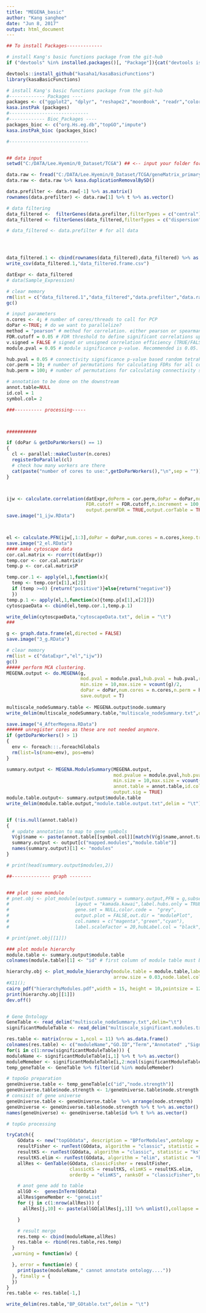 ```yaml
---
title: "MEGENA_basic"
author: "Kang sanghee"
date: "Jun 8, 2017"
output: html_document
---
```


```r
## To install Packages-------------

# install Kang's basic functions package from the git-hub
if ("devtools" %in% installed.packages()[, "Package"]){cat("devtools is installed")}else(install.packages("devtools"))

devtools::install_github("kasaha1/kasaBasicFunctions")
library(kasaBasicFunctions)

# install Kang's basic functions package from the git-hub
#------------- Packages ----
packages <- c("ggplot2", "dplyr", "reshape2","moonBook", "readr","colorspace","MEGENA","Hmisc","data.table","matrixStats","DGCA")
kasa.instPak (packages)
#-----------------------------
#------------- Bioc_Packages ----
packages_bioc <- c("org.Hs.eg.db","topGO","impute")
kasa.instPak_bioc (packages_bioc)

#-----------------------------


## data input
setwd("C:/DATA/Lee.Hyemin/0_Dataset/TCGA") ## <-- input your folder for output

data.raw <- fread("C:/DATA/Lee.Hyemin/0_Dataset/TCGA/geneMatrix_primaryTumor.txt") %>% as.data.frame() ## <-- input your DATA
data.raw <- data.raw %>% kasa.duplicationRemovalBySD()

data.prefilter <- data.raw[-1] %>% as.matrix()
rownames(data.prefilter) <- data.raw[1] %>% t %>% as.vector()

# data filtering
data_filtered <-  filterGenes(data.prefilter,filterTypes = c("central"), filterCentralType = "median", filterCentralPercentile = 0.3) # low average removal, ;low SD/average removal
data_filtered <- filterGenes(data_filtered,filterTypes = c("dispersion"),filterDispersionType = "cv",filterDispersionPercentile = 0.3) # low average removal, ;low SD/average removal

# data_filtered <- data.prefilter # for all data




data_filtered.1 <- cbind(rownames(data_filtered),data_filtered) %>% as.data.frame()
write_csv(data_filtered.1,"data_filtered.frame.csv")

datExpr <- data_filtered
# data(Sample_Expression)

# clear memory
rm(list = c("data_filtered.1","data_filtered","data.prefilter","data.raw"))
gc()

# input parameters
n.cores <- 4; # number of cores/threads to call for PCP
doPar <-TRUE; # do we want to parallelize?
method = "pearson" # method for correlation. either pearson or spearman.
FDR.cutoff = 0.05 # FDR threshold to define significant correlations upon shuffling samples.
v.signed = FALSE # signed or unsigned correlation efficiency (TRUE/FALSE)
module.pval = 0.05 # module significance p-value. Recommended is 0.05.

hub.pval = 0.05 # connectivity significance p-value based random tetrahedral networks
cor.perm = 10; # number of permutations for calculating FDRs for all correlation pairs.
hub.perm = 100; # number of permutations for calculating connectivity significance p-value.

# annotation to be done on the downstream
annot.table=NULL
id.col = 1
symbol.col= 2

###---------- processing-----



###########

if (doPar & getDoParWorkers() == 1)
{
  cl <- parallel::makeCluster(n.cores)
  registerDoParallel(cl)
  # check how many workers are there
  cat(paste("number of cores to use:",getDoParWorkers(),"\n",sep = ""))
}



ijw <- calculate.correlation(datExpr,doPerm = cor.perm,doPar = doPar,num.cores = n.cores,method = method,
                             FDR.cutoff = FDR.cutoff,n.increment = 100,is.signed = v.signed,
                             output.permFDR = TRUE,output.corTable = TRUE,saveto = NULL)
save.image("1_ijw.RData")



el <- calculate.PFN(ijw[,1:3],doPar = doPar,num.cores = n.cores,keep.track = FALSE)
save.image("2_el.RData")
#### make cytoscape data
cor.cal.matrix <- rcorr(t(datExpr))
temp.cor <- cor.cal.matrix$r
temp.p <- cor.cal.matrix$P

temp.cor.1 <- apply(el,1,function(x){
  temp <- temp.cor[x[1],x[2]]
  if (temp >=0) {return("positive")}else{return("negative")}
  })
temp.p.1 <- apply(el,1,function(x){temp.p[x[1],x[2]]})
cytoscpaeData <- cbind(el,temp.cor.1,temp.p.1)

write_delim(cytoscpaeData,"cytoscapeData.txt", delim = "\t")
### 

g <- graph.data.frame(el,directed = FALSE)
save.image("3_g.RData")

# clear memory
rm(list = c("dataExpr","el","ijw"))
gc()
##### perform MCA clustering.
MEGENA.output <- do.MEGENA(g,
                           mod.pval = module.pval,hub.pval = hub.pval,remove.unsig = TRUE,
                           min.size = 10,max.size = vcount(g)/2,
                           doPar = doPar,num.cores = n.cores,n.perm = hub.perm,
                           save.output = T)
                           
multiscale_nodeSummary.table <- MEGENA.output$node.summary
write_delim(multiscale_nodeSummary.table,"multiscale_nodeSummary.txt",delim = "\t")

save.image("4_AfterMegena.RData")
###### unregister cores as these are not needed anymore.
if (getDoParWorkers() > 1)
{
  env <- foreach:::.foreachGlobals
  rm(list=ls(name=env), pos=env)
}

summary.output <- MEGENA.ModuleSummary(MEGENA.output,
                                       mod.pvalue = module.pval,hub.pvalue = hub.pval,
                                       min.size = 10,max.size = vcount(g)/2,
                                       annot.table = annot.table,id.col = id.col,symbol.col = symbol.col,
                                       output.sig = TRUE)
module.table.output<- summary.output$module.table
write_delim(module.table.output,"module.table.output.txt",delim = "\t")


if (!is.null(annot.table))
{
  # update annotation to map to gene symbols
  V(g)$name <- paste(annot.table[[symbol.col]][match(V(g)$name,annot.table[[id.col]])],V(g)$name,sep = "|")
  summary.output <- output[c("mapped.modules","module.table")]
  names(summary.output)[1] <- "modules"
}

# print(head(summary.output$modules,2))

##-------------- graph --------


### plot some momdule
# pnet.obj <- plot_module(output.summary = summary.output,PFN = g,subset.module = "c1_3",
#                        layout = "kamada.kawai",label.hubs.only = TRUE,
#                        gene.set = NULL,color.code =  "grey",
#                        output.plot = FALSE,out.dir = "modulePlot",
#                        col.names = c("magenta","green","cyan"),
#                        label.scaleFactor = 20,hubLabel.col = "black",hubLabel.sizeProp = 1,show.topn.hubs = Inf,show.legend = TRUE)

# print(pnet.obj[[1]])

### plot module hierarchy
module.table <- summary.output$module.table
colnames(module.table)[1] <- "id" # first column of module table must be labelled as "id".

hierarchy.obj <- plot_module_hierarchy(module.table = module.table,label.scaleFactor = 0.15,
                                       arrow.size = 0.03,node.label.color = "blue")
#X11();
cairo_pdf("hierarchyModules.pdf",width = 15, height = 10,pointsize = 12)
print(hierarchy.obj[[1]])
dev.off()


# Gene Ontology
GeneTable <- read_delim("multiscale_nodeSummary.txt",delim="\t")
significantModuleTable <- read_delim("multiscale_significant.modules.txt",delim = "\t",col_names = F)

res.table <- matrix(nrow = 1,ncol = 11) %>% as.data.frame()
colnames(res.table) <- c("moduleName","GO.ID","Term","Annotated" ,"Significant","Expected","Rank in classicFisher","classicFisher","classicKS","elimKS","geneMember")
for(i in c(1:nrow(significantModuleTable))) {
moduleName <- significantModuleTable[i,1] %>% t %>% as.vector()
moduleMemeber <- significantModuleTable[i,2:ncol(significantModuleTable)] %>% t %>% na.omit() %>% as.vector()
temp_geneTable <- GeneTable %>% filter(id %in% moduleMemeber)

# topoGo preparation
geneUniverse.table <- temp_geneTable[c("id","node.strength")]
geneUniverse.table$node.strength <- 1/geneUniverse.table$node.strength
# consisit of gene universe
geneUniverse.table <- geneUniverse.table  %>% arrange(node.strength) 
geneUniverse <- geneUniverse.table$node.strength %>% t %>% as.vector()
names(geneUniverse) <- geneUniverse.table$id %>% t %>% as.vector()

# topGo processing

tryCatch({
    GOdata <- new("topGOdata", description = "BPforModules",ontology = "BP", allGenes = geneUniverse, geneSel = function(x)x, nodeSize = 5, annot = annFUN.org, ID = "alias", mapping = "org.Hs.eg")
    resultFisher <- runTest(GOdata, algorithm = "classic", statistic = "fisher")
    resultKS <- runTest(GOdata, algorithm = "classic", statistic = "ks")
    resultKS.elim <- runTest(GOdata, algorithm = "elim", statistic = "ks")
    allRes <- GenTable(GOdata, classicFisher = resultFisher,
                       classicKS = resultKS, elimKS = resultKS.elim,
                       orderBy = "elimKS", ranksOf = "classicFisher",topNodes =10,numChar = 100)

    # anot gene add to table
    allGO <-  genesInTerm(GOdata)
    allRes$geneMember <- "geneList"
    for (j in c(1:nrow(allRes))) {
      allRes[j,10] <- paste(allGO[allRes[j,1]] %>% unlist(),collapse = ",")

    }

    # result merge
    res.temp <- cbind(moduleName,allRes)
    res.table <- rbind(res.table,res.temp)
  }
  ,warning = function(w) {

  }, error = function(e) {
    print(paste(moduleName," cannot annotate ontology...."))
  }, finally = {
  })
}
res.table <- res.table[-1,]

write_delim(res.table,"BP_GOtable.txt",delim = "\t")


```

